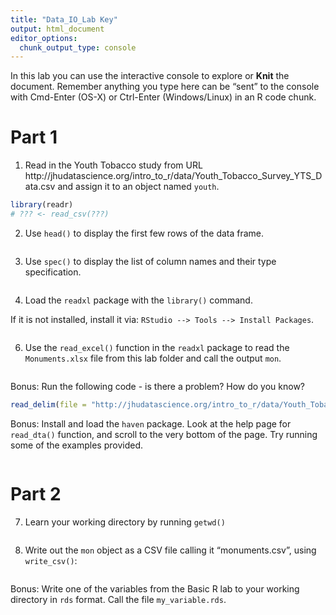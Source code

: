 ```yaml
---
title: "Data_IO_Lab Key"
output: html_document
editor_options: 
  chunk_output_type: console
---
```


In this lab you can use the interactive console to explore or **Knit** the document. 
Remember anything you type here can be "sent" to the console with Cmd-Enter (OS-X) or Ctrl-Enter (Windows/Linux) in an R code chunk.


# Part 1

1.  Read in the Youth Tobacco study from URL 
http://jhudatascience.org/intro_to_r/data/Youth_Tobacco_Survey_YTS_Data.csv
and assign it to an object named `youth`. 

```r
library(readr)
# ??? <- read_csv(???)
```

2. Use `head()` to display the first few rows of the data frame. 

```r

```

3. Use `spec()` to display the list of column names and their type specification. 

```r

```

4. Load the `readxl` package with the `library()` command. 

If it is not installed, install it via: `RStudio --> Tools --> Install Packages`. 

```r

```

6. Use the `read_excel()` function in the `readxl` package to read the `Monuments.xlsx` file from this lab folder and call the output `mon`. 

```r

```

Bonus: Run the following code - is there a problem? How do you know?

```r
read_delim(file = "http://jhudatascience.org/intro_to_r/data/Youth_Tobacco_Survey_YTS_Data.csv", delim = "\t")
```

Bonus: Install and load the `haven` package. Look at the help page for `read_dta()` function, and scroll to the very bottom of the page. Try running some of the examples provided.

```r

```


# Part 2

7. Learn your working directory by running `getwd()`

```r

```

8. Write out the `mon` object as a CSV file calling it "monuments.csv", using `write_csv()`:

```r

```

Bonus: Write one of the variables from the Basic R lab to your working directory in `rds` format. Call the file `my_variable.rds`.

```r

```
